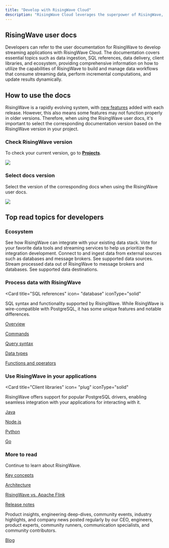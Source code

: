 ```yaml
---
title: "Develop with RisingWave Cloud"
description: "RisingWave Cloud leverages the superpower of RisingWave, an open-source distributed SQL database specifically designed for stream processing. RisingWave provides an interface language that resembles PostgreSQL, enabling your team to build real-time data services without the high engineering cost and complexity of traditional stream processing."
---
```


## RisingWave user docs

Developers can refer to the user documentation for RisingWave to develop streaming applications with RisingWave Cloud. The documentation covers essential topics such as data ingestion, SQL references, data delivery, client libraries, and ecosystem, providing comprehensive information on how to utilize the capabilities of RisingWave to build and manage data workflows that consume streaming data, perform incremental computations, and update results dynamically.

<CardGroup>
  <Card
    title="RisingWave user docs"
    icon="arrow-right"
    iconType="solid"
    href="/docs/current/intro/"
    horizontal
  />
  <Card
    title="See recommended topics"
    icon="arrow-right"
    iconType="solid"
    href="/cloud/develop-overview#top-read-topics-for-developers"
    horizontal
  />
</CardGroup>


## How to use the docs

RisingWave is a rapidly evolving system, with [new features](/release-notes/) added with each release. However, this also means some features may not function properly in older versions. Therefore, when using the RisingWave user docs, it's important to select the corresponding documentation version based on the RisingWave version in your project.

### Check RisingWave version

To check your current version, go to [**Projects**](https://cloud.risingwave.com/project/home/).
<Frame>
  <img src="/images/cloud/develop-overview/cluster-rwversion.png"/>
</Frame>

### Select docs version

Select the version of the corresponding docs when using the RisingWave user docs.
<Frame>
  <img src="/images/cloud/develop-overview/select-docs-version.gif"/>
</Frame>

## Top read topics for developers

### Ecosystem

<CardGroup cols={3}>
<Card title="Integrations" icon="puzzle-piece" href="/integrations/overview"  iconType="solid"> See how RisingWave can integrate with your existing data stack. Vote for your favorite data tools and streaming services to help us prioritize the integration development. </Card>
<Card title="Sources" icon="database"href="/docs/current/data-ingestion/"  iconType="solid"> Connect to and ingest data from external sources such as databases and message brokers. See supported data sources. </Card>
<Card title="Sinks" icon="arrow-right-from-bracket"href="/delivery/overview"  iconType="solid"> Stream processed data out of RisingWave to message brokers and databases. See supported data destinations. </Card>
</CardGroup>

### Process data with RisingWave

<Card
  title="SQL references"
  icon= "database"
  iconType="solid"
>
 SQL syntax and functionality supported by RisingWave. While RisingWave is wire-compatible with PostgreSQL, it has some unique features and notable differences.

<p>
<a href="/docs/current/sql-references/" style={{ textDecoration: "underline", textDecorationColor: "#005eec" }}>Overview</a> <Icon icon="arrow-up-right-from-square" iconType="solid" size={10} />
</p>

<p>
<a href="/docs/current/sql-references/" style={{ textDecoration: "underline", textDecorationColor: "#005eec" }}>Commands</a> <Icon icon="arrow-up-right-from-square" iconType="solid" size={10} />
</p>
<p>
<a href="/docs/current/sql-commands/" style={{ textDecoration: "underline", textDecorationColor: "#005eec" }}>Query syntax</a> <Icon icon="arrow-up-right-from-square" iconType="solid" size={10} />
</p>
<p>
<a href="/docs/current/query-syntax/" style={{ textDecoration: "underline", textDecorationColor: "#005eec" }}>Data types</a> <Icon icon="arrow-up-right-from-square" iconType="solid" size={10} />
</p>
<p>
<a href="/docs/current/sql-functions/" style={{ textDecoration: "underline", textDecorationColor: "#005eec" }}>Functions and operators</a> <Icon icon="arrow-up-right-from-square" iconType="solid" size={10} />
</p>

</Card>

### Use RisingWave in your applications
<Card
  title="Client libraries"
  icon= "plug"
  iconType="solid"
>
RisingWave offers support for popular PostgreSQL drivers, enabling seamless integration with your applications for interacting with it.

<p>
<a href="https://docs.risingwave.com/client-libraries/java" style={{ textDecoration: "underline", textDecorationColor: "#005eec" }}>Java</a> <Icon icon="arrow-up-right-from-square" iconType="solid" size={10} />
</p>

<p>
<a href="https://docs.risingwave.com/client-libraries/nodejs" style={{ textDecoration: "underline", textDecorationColor: "#005eec" }}>Node.js</a> <Icon icon="arrow-up-right-from-square" iconType="solid" size={10} />
</p>
<p>
<a href="https://docs.risingwave.com/client-libraries/python" style={{ textDecoration: "underline", textDecorationColor: "#005eec" }}>Python</a> <Icon icon="arrow-up-right-from-square" iconType="solid" size={10} />
</p>
<p>
<a href="https://docs.risingwave.com/docs/current/go-client-libraries/" style={{ textDecoration: "underline", textDecorationColor: "#005eec" }}>Go</a> <Icon icon="arrow-up-right-from-square" iconType="solid" size={10} />
</p>

</Card>

### More to read
<CardGroup>
<Card
  title="About RisingWave"
  icon= "users"
  iconType="solid"
>
Continue to learn about RisingWave.

<p>
<a href="/docs/current/key-concepts/" style={{ textDecoration: "underline", textDecorationColor: "#005eec" }}>Key concepts</a> <Icon icon="arrow-up-right-from-square" iconType="solid" size={10} />
</p>

<p>
<a href="/reference/architecture" style={{ textDecoration: "underline", textDecorationColor: "#005eec" }}>Architecture</a> <Icon icon="arrow-up-right-from-square" iconType="solid" size={10} />
</p>
<p>
<a href="/docs/current/risingwave-flink-comparison/" style={{ textDecoration: "underline", textDecorationColor: "#005eec" }}>RisingWave vs. Apache Flink</a> <Icon icon="arrow-up-right-from-square" iconType="solid" size={10} />
</p>
<p>
<a href="/release-notes/" style={{ textDecoration: "underline", textDecorationColor: "#005eec" }}>Release notes</a> <Icon icon="arrow-up-right-from-square" iconType="solid" size={10} />
</p>

</Card>
<Card
  title="Blog"
  icon= "newspaper"
  iconType="solid"
>
Product insights, engineering deep-dives, community events, industry highlights, and company news posted regularly by our CEO, engineers, product experts, community runners, communication specialists, and community contributors.

<p>
<a href="https://risingwave.com/resources/?filter=blogs" target="_blank" style={{ textDecoration: "underline", textDecorationColor: "#005eec" }}>Blog</a> <Icon icon="arrow-up-right-from-square" iconType="solid" size={10} />
</p>

</Card>
</CardGroup>


